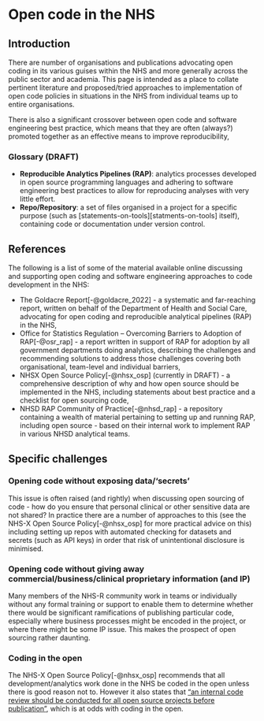 # Open code in the NHS

## Introduction

There are number of organisations and publications advocating open coding in its various guises within the NHS and more
generally across the public sector and academia.  This page is intended as a place to collate pertinent literature and
proposed/tried approaches to implementation of open code policies in situations in the NHS from individual teams up to
entire organisations.

There is also a significant crossover between open code and software engineering best practice, which means that they
are often (always?) promoted together as an effective means to improve reproducibility, 

### Glossary (DRAFT)

- **Reproducible Analytics Pipelines (RAP)**: analytics processes developed in open source programming languages and
adhering to software engineering best practices to allow for reproducing analyses with very little effort.
- **Repo/Repository**: a set of files organised in a project for a specific purpose (such as 
[statements-on-tools][statments-on-tools] itself), containing code or documentation under version control.

## References

The following is a list of some of the material available online discussing and supporting open coding and software 
engineering approaches to code development in the NHS:

- The Goldacre Report[-@goldacre_2022] - a systematic and far-reaching report, written on behalf of the Department of
Health and Social Care, advocating for open coding and reproducible analytical pipelines (RAP) in the NHS,
- Office for Statistics Regulation – Overcoming Barriers to Adoption of RAP[-@osr_rap] - a report written in support of
RAP for adoption by all government departments doing analytics, describing the challenges and recommending solutions to
address those challenges covering both organisational, team-level and individual barriers,
- NHSX Open Source Policy[-@nhsx_osp] (currently in DRAFT) - a comprehensive description of why and how open source
should be implemented in the NHS, including statements about best practice and a checklist for open sourcing code,
- NHSD RAP Community of Practice[-@nhsd_rap] - a repository containing a wealth of material pertaining to setting
up and running RAP, including open source - based on their internal work to implement RAP in various NHSD analytical
teams.

## Specific challenges

### Opening code without exposing data/'secrets'

This issue is often raised (and rightly) when discussing open sourcing of code - how do you ensure that personal
clinical or other sensitive data are not shared?  In practice there are a number of approaches to this (see the 
NHS-X Open Source Policy[-@nhsx_osp] for more practical advice on this) including setting up repos with automated
checking for datasets and secrets (such as API keys) in order that risk of unintentional disclosure is minimised.

### Opening code without giving away commercial/business/clinical proprietary information (and IP)

Many members of the NHS-R community work in teams or individually without any formal training or support to enable them
to determine whether there would be significant ramifications of publishing particular code, especially where business
processes might be encoded in the project, or where there might be some IP issue. This makes the prospect of open
sourcing rather daunting.

### Coding in the open

The NHS-X Open Source Policy[-@nhsx_osp] recommends that all development/analytics work done in the NHS be coded in the
open unless there is good reason not to.  However it also states that
["an internal code review should be conducted for all open source projects before publication"][nhsx_code_review],
which is at odds with coding in the open.

[statements_on_tools]: https://github.com/nhs-r-community/statements-on-tools
[nhsd_rap_cop]: https://github.com/NHSDigital/rap-community-of-practice
[nhsx_code_review]: https://github.com/nhsx/open-source-policy/blob/main/open-source-policy.md#e-assurance-requirements